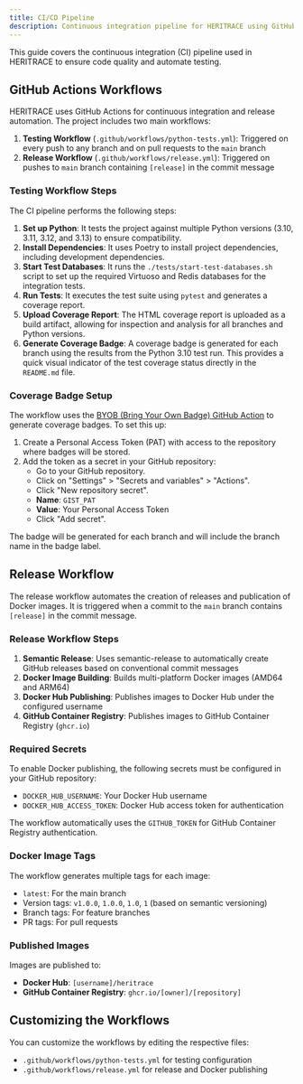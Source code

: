 ```yaml
---
title: CI/CD Pipeline
description: Continuous integration pipeline for HERITRACE using GitHub Actions.
---
```


This guide covers the continuous integration (CI) pipeline used in HERITRACE to ensure code quality and automate testing.

## GitHub Actions Workflows

HERITRACE uses GitHub Actions for continuous integration and release automation. The project includes two main workflows:

1. **Testing Workflow** (`.github/workflows/python-tests.yml`): Triggered on every push to any branch and on pull requests to the `main` branch
2. **Release Workflow** (`.github/workflows/release.yml`): Triggered on pushes to `main` branch containing `[release]` in the commit message

### Testing Workflow Steps

The CI pipeline performs the following steps:

1.  **Set up Python**: It tests the project against multiple Python versions (3.10, 3.11, 3.12, and 3.13) to ensure compatibility.
2.  **Install Dependencies**: It uses Poetry to install project dependencies, including development dependencies.
3.  **Start Test Databases**: It runs the `./tests/start-test-databases.sh` script to set up the required Virtuoso and Redis databases for the integration tests.
4.  **Run Tests**: It executes the test suite using `pytest` and generates a coverage report.
5.  **Upload Coverage Report**: The HTML coverage report is uploaded as a build artifact, allowing for inspection and analysis for all branches and Python versions.
6.  **Generate Coverage Badge**: A coverage badge is generated for each branch using the results from the Python 3.10 test run. This provides a quick visual indicator of the test coverage status directly in the `README.md` file.

### Coverage Badge Setup

The workflow uses the <a href="https://github.com/marketplace/actions/bring-your-own-badge" target="_blank">BYOB (Bring Your Own Badge) GitHub Action</a> to generate coverage badges. To set this up:

1.  Create a Personal Access Token (PAT) with access to the repository where badges will be stored.
2.  Add the token as a secret in your GitHub repository:
    - Go to your GitHub repository.
    - Click on "Settings" > "Secrets and variables" > "Actions".
    - Click "New repository secret".
    - **Name**: `GIST_PAT`
    - **Value**: Your Personal Access Token
    - Click "Add secret".

The badge will be generated for each branch and will include the branch name in the badge label.

## Release Workflow

The release workflow automates the creation of releases and publication of Docker images. It is triggered when a commit to the `main` branch contains `[release]` in the commit message.

### Release Workflow Steps

1. **Semantic Release**: Uses semantic-release to automatically create GitHub releases based on conventional commit messages
2. **Docker Image Building**: Builds multi-platform Docker images (AMD64 and ARM64)
3. **Docker Hub Publishing**: Publishes images to Docker Hub under the configured username
4. **GitHub Container Registry**: Publishes images to GitHub Container Registry (`ghcr.io`)

### Required Secrets

To enable Docker publishing, the following secrets must be configured in your GitHub repository:

- `DOCKER_HUB_USERNAME`: Your Docker Hub username
- `DOCKER_HUB_ACCESS_TOKEN`: Docker Hub access token for authentication

The workflow automatically uses the `GITHUB_TOKEN` for GitHub Container Registry authentication.

### Docker Image Tags

The workflow generates multiple tags for each image:

- `latest`: For the main branch
- Version tags: `v1.0.0`, `1.0.0`, `1.0`, `1` (based on semantic versioning)
- Branch tags: For feature branches
- PR tags: For pull requests

### Published Images

Images are published to:

- **Docker Hub**: `[username]/heritrace`
- **GitHub Container Registry**: `ghcr.io/[owner]/[repository]`

## Customizing the Workflows

You can customize the workflows by editing the respective files:

- `.github/workflows/python-tests.yml` for testing configuration
- `.github/workflows/release.yml` for release and Docker publishing